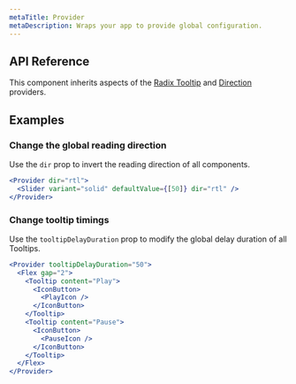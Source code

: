 ```yaml
---
metaTitle: Provider
metaDescription: Wraps your app to provide global configuration.
---
```


## API Reference

This component inherits aspects of the [Radix Tooltip](/docs/primitives/components/tooltip#provider) and [Direction](/docs/primitives/utilities/direction-provider) providers.

<ThemesPropsTable componentName="provider" />

## Examples

### Change the global reading direction

Use the `dir` prop to invert the reading direction of all components.

```jsx live=true
<Provider dir="rtl">
  <Slider variant="solid" defaultValue={[50]} dir="rtl" />
</Provider>
```

### Change tooltip timings

Use the `tooltipDelayDuration` prop to modify the global delay duration of all Tooltips.

```jsx live=true
<Provider tooltipDelayDuration="50">
  <Flex gap="2">
    <Tooltip content="Play">
      <IconButton>
        <PlayIcon />
      </IconButton>
    </Tooltip>
    <Tooltip content="Pause">
      <IconButton>
        <PauseIcon />
      </IconButton>
    </Tooltip>
  </Flex>
</Provider>
```

